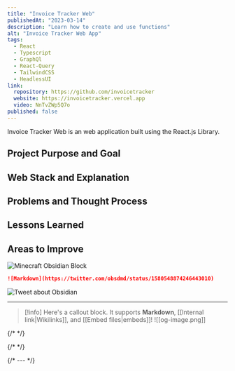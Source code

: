 ```yaml
---
title: "Invoice Tracker Web"
publishedAt: "2023-03-14"
description: "Learn how to create and use functions"
alt: "Invoice Tracker Web App"
tags:
  - React
  - Typescript
  - GraphQl
  - React-Query
  - TailwindCSS
  - HeadlessUI
link:
  repository: https://github.com/invoicetracker
  website: https://invoicetracker.vercel.app
  video: NnTvZWp5Q7o
published: false
---
```


Invoice Tracker Web is an web application built using the React.js Library.

## Project Purpose and Goal

## Web Stack and Explanation

## Problems and Thought Process

## Lessons Learned

## Areas to Improve

![Minecraft Obsidian Block](https://www.youtube.com/watch?v=NnTvZWp5Q7o)

```md
![Markdown](https://twitter.com/obsdmd/status/1580548874246443010)
```

![Tweet about Obsidian](https://twitter.com/obsdmd/status/1580548874246443010)

---

> [!info]
> Here's a callout block.
> It supports **Markdown**, [[Internal link|Wikilinks]], and [[Embed files|embeds]]!
> ![[og-image.png]]

{/* <!-- Links to Prev and Next Project --> */}

{/* <!-- FOOTER ---> */}

{/* --- */}
